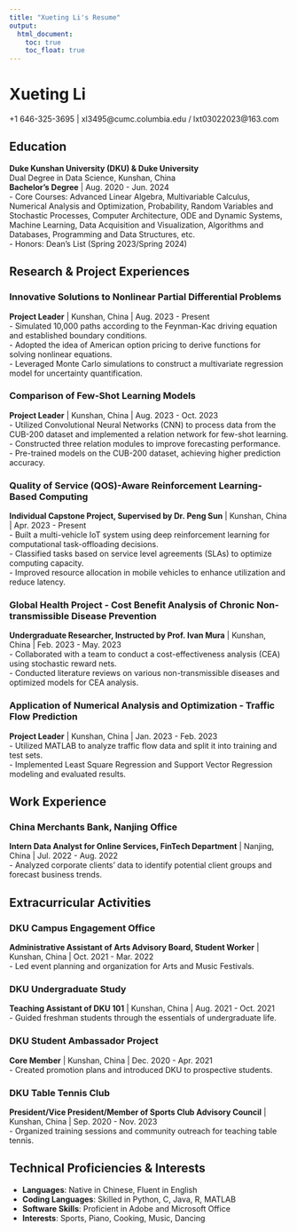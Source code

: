 ```yaml
---
title: "Xueting Li's Resume"
output: 
  html_document:
    toc: true
    toc_float: true
---
```


# Xueting Li
+1 646-325-3695 | xl3495@cumc.columbia.edu / lxt03022023@163.com

## Education
**Duke Kunshan University (DKU) & Duke University**  
Dual Degree in Data Science, Kunshan, China  
**Bachelor’s Degree** | Aug. 2020 - Jun. 2024  
- Core Courses: Advanced Linear Algebra, Multivariable Calculus, Numerical Analysis and Optimization, Probability, Random Variables and Stochastic Processes, Computer Architecture, ODE and Dynamic Systems, Machine Learning, Data Acquisition and Visualization, Algorithms and Databases, Programming and Data Structures, etc.  
- Honors: Dean’s List (Spring 2023/Spring 2024)

## Research & Project Experiences

### Innovative Solutions to Nonlinear Partial Differential Problems
**Project Leader** | Kunshan, China | Aug. 2023 - Present  
- Simulated 10,000 paths according to the Feynman-Kac driving equation and established boundary conditions.  
- Adopted the idea of American option pricing to derive functions for solving nonlinear equations.  
- Leveraged Monte Carlo simulations to construct a multivariate regression model for uncertainty quantification.  

### Comparison of Few-Shot Learning Models
**Project Leader** | Kunshan, China | Aug. 2023 - Oct. 2023  
- Utilized Convolutional Neural Networks (CNN) to process data from the CUB-200 dataset and implemented a relation network for few-shot learning.  
- Constructed three relation modules to improve forecasting performance.  
- Pre-trained models on the CUB-200 dataset, achieving higher prediction accuracy.  

### Quality of Service (QOS)-Aware Reinforcement Learning-Based Computing
**Individual Capstone Project, Supervised by Dr. Peng Sun** | Kunshan, China | Apr. 2023 - Present  
- Built a multi-vehicle IoT system using deep reinforcement learning for computational task-offloading decisions.  
- Classified tasks based on service level agreements (SLAs) to optimize computing capacity.  
- Improved resource allocation in mobile vehicles to enhance utilization and reduce latency.  

### Global Health Project - Cost Benefit Analysis of Chronic Non-transmissible Disease Prevention
**Undergraduate Researcher, Instructed by Prof. Ivan Mura** | Kunshan, China | Feb. 2023 - May. 2023  
- Collaborated with a team to conduct a cost-effectiveness analysis (CEA) using stochastic reward nets.  
- Conducted literature reviews on various non-transmissible diseases and optimized models for CEA analysis.  

### Application of Numerical Analysis and Optimization - Traffic Flow Prediction
**Project Leader** | Kunshan, China | Jan. 2023 - Feb. 2023  
- Utilized MATLAB to analyze traffic flow data and split it into training and test sets.  
- Implemented Least Square Regression and Support Vector Regression modeling and evaluated results.  

## Work Experience

### China Merchants Bank, Nanjing Office
**Intern Data Analyst for Online Services, FinTech Department** | Nanjing, China | Jul. 2022 - Aug. 2022  
- Analyzed corporate clients’ data to identify potential client groups and forecast business trends.  

## Extracurricular Activities

### DKU Campus Engagement Office
**Administrative Assistant of Arts Advisory Board, Student Worker** | Kunshan, China | Oct. 2021 - Mar. 2022  
- Led event planning and organization for Arts and Music Festivals.  

### DKU Undergraduate Study
**Teaching Assistant of DKU 101** | Kunshan, China | Aug. 2021 - Oct. 2021  
- Guided freshman students through the essentials of undergraduate life.  

### DKU Student Ambassador Project
**Core Member** | Kunshan, China | Dec. 2020 - Apr. 2021  
- Created promotion plans and introduced DKU to prospective students.  

### DKU Table Tennis Club
**President/Vice President/Member of Sports Club Advisory Council** | Kunshan, China | Sep. 2020 - Nov. 2023  
- Organized training sessions and community outreach for teaching table tennis.  

## Technical Proficiencies & Interests
- **Languages**: Native in Chinese, Fluent in English
- **Coding Languages**: Skilled in Python, C, Java, R, MATLAB
- **Software Skills**: Proficient in Adobe and Microsoft Office
- **Interests**: Sports, Piano, Cooking, Music, Dancing


